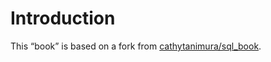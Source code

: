 # Introduction

This "book" is based on a fork from [cathytanimura/sql_book](https://github.com/cathytanimura/sql_book).

